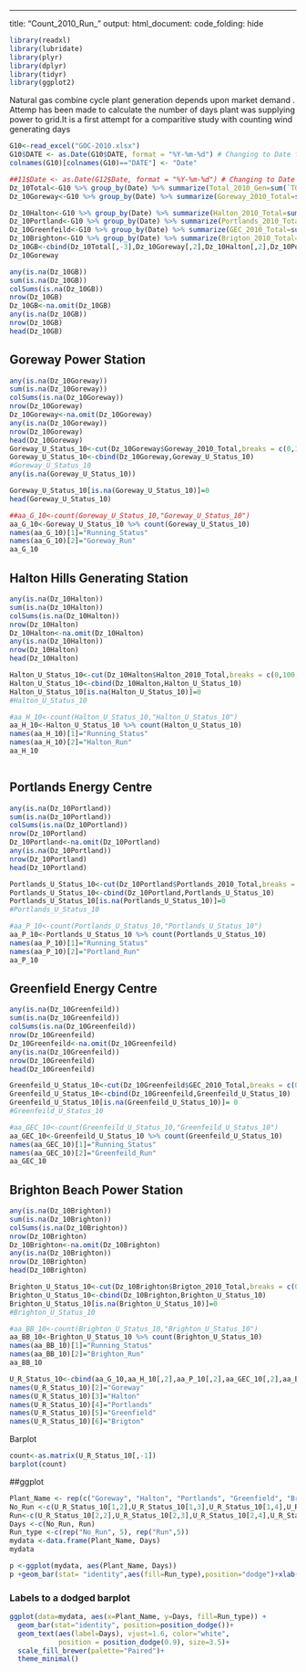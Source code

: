 ---
title: "Count_2010_Run_"
output: 
  html_document:
   code_folding: hide

```r
library(readxl)
library(lubridate)
library(plyr)
library(dplyr)
library(tidyr)
library(ggplot2)
```
Natural gas combine cycle plant generation depends upon market demand . Attemp has been made to calculate the number of days plant was supplying power to grid.It is a first attempt for a comparitive study with counting wind generating days
```r
G10<-read_excel("GOC-2010.xlsx")
G10$DATE <- as.Date(G10$DATE, format = "%Y-%m-%d") # Changing to Date format
colnames(G10)[colnames(G10)=="DATE"] <- "Date"
```

```r
##11$Date <- as.Date(G12$Date, format = "%Y-%m-%d") # Changing to Date format
Dz_10Total<-G10 %>% group_by(Date) %>% summarize(Total_2010_Gen=sum(`TOTAL`),n=n())
Dz_10Goreway<-G10 %>% group_by(Date) %>% summarize(Goreway_2010_Total=sum(`SITHE GOREWAY`),n=n())

Dz_10Halton<-G10 %>% group_by(Date) %>% summarize(Halton_2010_Total=sum(HALTONHILLS),n=n())
Dz_10Portland<-G10 %>% group_by(Date) %>% summarize(Portlands_2010_Total=sum(PORTLANDS),n=n())
Dz_10Greenfeild<-G10 %>% group_by(Date) %>% summarize(GEC_2010_Total=sum(`GREENFIELD ENERGY CENTRE`),n=n())
Dz_10Brighton<-G10 %>% group_by(Date) %>% summarize(Brigton_2010_Total=sum(`BRIGHTON BEACH`),n=n())
Dz_10GB<-cbind(Dz_10Total[,-3],Dz_10Goreway[,2],Dz_10Halton[,2],Dz_10Portland[,2],Dz_10Greenfeild[,2],Dz_10Brighton[,2])
Dz_10Goreway
```

```r
any(is.na(Dz_10GB))
sum(is.na(Dz_10GB))
colSums(is.na(Dz_10GB)) 
nrow(Dz_10GB)
Dz_10GB<-na.omit(Dz_10GB)
any(is.na(Dz_10GB))
nrow(Dz_10GB)
head(Dz_10GB)
```


## Goreway Power Station
```r
any(is.na(Dz_10Goreway))
sum(is.na(Dz_10Goreway))
colSums(is.na(Dz_10Goreway)) 
nrow(Dz_10Goreway)
Dz_10Goreway<-na.omit(Dz_10Goreway)
any(is.na(Dz_10Goreway))
nrow(Dz_10Goreway)
head(Dz_10Goreway)
Goreway_U_Status_10<-cut(Dz_10Goreway$Goreway_2010_Total,breaks = c(0,100,50000),labels = c(0,1))
Goreway_U_Status_10<-cbind(Dz_10Goreway,Goreway_U_Status_10)
#Goreway_U_Status_10
any(is.na(Goreway_U_Status_10))


```

```r
Goreway_U_Status_10[is.na(Goreway_U_Status_10)]=0
head(Goreway_U_Status_10)
```

```r
##aa_G_10<-count(Goreway_U_Status_10,"Goreway_U_Status_10")
aa_G_10<-Goreway_U_Status_10 %>% count(Goreway_U_Status_10)
names(aa_G_10)[1]="Running_Status"
names(aa_G_10)[2]="Goreway_Run"
aa_G_10
```

## Halton Hills Generating Station
```r

any(is.na(Dz_10Halton))
sum(is.na(Dz_10Halton))
colSums(is.na(Dz_10Halton)) 
nrow(Dz_10Halton)
Dz_10Halton<-na.omit(Dz_10Halton)
any(is.na(Dz_10Halton))
nrow(Dz_10Halton)
head(Dz_10Halton)

Halton_U_Status_10<-cut(Dz_10Halton$Halton_2010_Total,breaks = c(0,100,50000),labels = c(0,1))
Halton_U_Status_10<-cbind(Dz_10Halton,Halton_U_Status_10)
Halton_U_Status_10[is.na(Halton_U_Status_10)]=0
#Halton_U_Status_10

#aa_H_10<-count(Halton_U_Status_10,"Halton_U_Status_10")
aa_H_10<-Halton_U_Status_10 %>% count(Halton_U_Status_10)
names(aa_H_10)[1]="Running_Status"
names(aa_H_10)[2]="Halton_Run"
aa_H_10



```
## Portlands Energy Centre
```r
any(is.na(Dz_10Portland))
sum(is.na(Dz_10Portland))
colSums(is.na(Dz_10Portland)) 
nrow(Dz_10Portland)
Dz_10Portland<-na.omit(Dz_10Portland)
any(is.na(Dz_10Portland))
nrow(Dz_10Portland)
head(Dz_10Portland)

Portlands_U_Status_10<-cut(Dz_10Portland$Portlands_2010_Total,breaks = c(0,100,50000),labels = c(0,1))
Portlands_U_Status_10<-cbind(Dz_10Portland,Portlands_U_Status_10)
Portlands_U_Status_10[is.na(Portlands_U_Status_10)]=0
#Portlands_U_Status_10

#aa_P_10<-count(Portlands_U_Status_10,"Portlands_U_Status_10")
aa_P_10<-Portlands_U_Status_10 %>% count(Portlands_U_Status_10)
names(aa_P_10)[1]="Running_Status"
names(aa_P_10)[2]="Portland_Run"
aa_P_10

```
## Greenfield Energy Centre
```r
any(is.na(Dz_10Greenfeild))
sum(is.na(Dz_10Greenfeild))
colSums(is.na(Dz_10Greenfeild)) 
nrow(Dz_10Greenfeild)
Dz_10Greenfeild<-na.omit(Dz_10Greenfeild)
any(is.na(Dz_10Greenfeild))
nrow(Dz_10Greenfeild)
head(Dz_10Greenfeild)

Greenfeild_U_Status_10<-cut(Dz_10Greenfeild$GEC_2010_Total,breaks = c(0,100,50000),labels = c(0,1))
Greenfeild_U_Status_10<-cbind(Dz_10Greenfeild,Greenfeild_U_Status_10)
Greenfeild_U_Status_10[is.na(Greenfeild_U_Status_10)]= 0
#Greenfeild_U_Status_10

#aa_GEC_10<-count(Greenfeild_U_Status_10,"Greenfeild_U_Status_10")
aa_GEC_10<-Greenfeild_U_Status_10 %>% count(Greenfeild_U_Status_10)
names(aa_GEC_10)[1]="Running_Status"
names(aa_GEC_10)[2]="Greenfeild_Run"
aa_GEC_10

```

## Brighton Beach Power Station
```r
any(is.na(Dz_10Brighton))
sum(is.na(Dz_10Brighton))
colSums(is.na(Dz_10Brighton)) 
nrow(Dz_10Brighton)
Dz_10Brighton<-na.omit(Dz_10Brighton)
any(is.na(Dz_10Brighton))
nrow(Dz_10Brighton)
head(Dz_10Brighton)

Brighton_U_Status_10<-cut(Dz_10Brighton$Brigton_2010_Total,breaks = c(0,100,50000),labels = c(0,1))
Brighton_U_Status_10<-cbind(Dz_10Brighton,Brighton_U_Status_10)
Brighton_U_Status_10[is.na(Brighton_U_Status_10)]=0
#Brighton_U_Status_10

#aa_BB_10<-count(Brighton_U_Status_10,"Brighton_U_Status_10")
aa_BB_10<-Brighton_U_Status_10 %>% count(Brighton_U_Status_10)
names(aa_BB_10)[1]="Running_Status"
names(aa_BB_10)[2]="Brighton_Run"
aa_BB_10


```

```r
U_R_Status_10<-cbind(aa_G_10,aa_H_10[,2],aa_P_10[,2],aa_GEC_10[,2],aa_BB_10[,2])
names(U_R_Status_10)[2]="Goreway"
names(U_R_Status_10)[3]="Halton"
names(U_R_Status_10)[4]="Portlands"
names(U_R_Status_10)[5]="Greenfield"
names(U_R_Status_10)[6]="Brigton"
```
Barplot
```r
count<-as.matrix(U_R_Status_10[,-1])
barplot(count)
```
##ggplot

```r
Plant_Name <- rep(c("Goreway", "Halton", "Portlands", "Greenfield", "Brighton"), 2)
No_Run <-c(U_R_Status_10[1,2],U_R_Status_10[1,3],U_R_Status_10[1,4],U_R_Status_10[1,5],U_R_Status_10[1,6])
Run<-c(U_R_Status_10[2,2],U_R_Status_10[2,3],U_R_Status_10[2,4],U_R_Status_10[2,5],U_R_Status_10[2,6])
Days <-c(No_Run, Run)
Run_type <-c(rep("No_Run", 5), rep("Run",5))
mydata <-data.frame(Plant_Name, Days)
mydata
```


```r
p <-ggplot(mydata, aes(Plant_Name, Days))
p +geom_bar(stat= "identity",aes(fill=Run_type),position="dodge")+xlab("Plants Name")+ylab("Number of Days")+theme_bw()
```

### Labels to a dodged barplot
```r

ggplot(data=mydata, aes(x=Plant_Name, y=Days, fill=Run_type)) +
  geom_bar(stat="identity", position=position_dodge())+
  geom_text(aes(label=Days), vjust=1.6, color="white",
            position = position_dodge(0.9), size=3.5)+
  scale_fill_brewer(palette="Paired")+
  theme_minimal()
```













